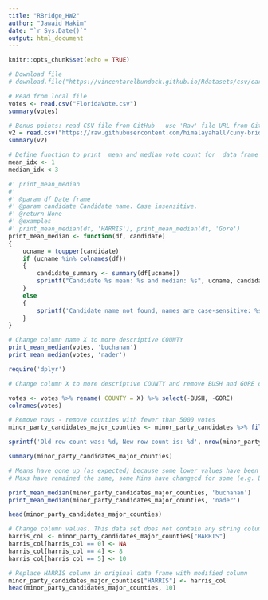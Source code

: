 ```yaml
---
title: "RBridge_HW2"
author: "Jawaid Hakim"
date: "`r Sys.Date()`"
output: html_document
---
```


```r
knitr::opts_chunk$set(echo = TRUE)
```

```r
# Download file
# download.file("https://vincentarelbundock.github.io/Rdatasets/csv/carData/Florida.csv", destfile = 'FloridaVote.csv')

# Read from local file
votes <- read.csv("FloridaVote.csv")
summary(votes)
```


```r
# Bonus points: read CSV file from GitHub - use 'Raw' file URL from GitHub
v2 = read.csv("https://raw.githubusercontent.com/himalayahall/cuny-bridge-r/main/FloridaVote.csv")
summary(v2)
```


```r
# Define function to print  mean and median vote count for  data frame + candidate
mean_idx <- 1
median_idx <-3

#' print_mean_median
#' 
#' @param df Date frame
#' @param candidate Candidate name. Case insensitive.
#' @return None
#' @examples
#' print_mean_median(df, 'HARRIS'), print_mean_median(df, 'Gore')
print_mean_median <- function(df, candidate)
{
    ucname = toupper(candidate)
    if (ucname %in% colnames(df))
    {
        candidate_summary <- summary(df[ucname])
        sprintf("Candidate %s mean: %s and median: %s", ucname, candidate_summary[mean_idx], candidate_summary[median_idx])
    }
    else 
    {
        sprintf('Candidate name not found, names are case-sensitive: %s', candidate)
    }
}

```

```r
# Change column name X to more descriptive COUNTY
print_mean_median(votes, 'buchanan')
print_mean_median(votes, 'nader')
```

```r
require('dplyr')
```

```r
# Change column X to more descriptive COUNTY and remove BUSH and GORE columns. Use pipes to chain operations
```


```r
votes <- votes %>% rename( COUNTY = X) %>% select(-BUSH, -GORE)
colnames(votes)
```

```r
# Remove rows - remove counties with fewer than 5000 votes
minor_party_candidates_major_counties <- minor_party_candidates %>% filter(Total >= 5000)

sprintf('Old row count was: %d, New row count is: %d', nrow(minor_party_candidates), nrow(minor_party_candidates_major_counties))

summary(minor_party_candidates_major_counties)

# Means have gone up (as expected) because some lower values have been eliminated
# Maxs have remained the same, some Mins have changecd for some (e.g. Buchanan Min went from 9.0 -> 22.0)
```

```r
print_mean_median(minor_party_candidates_major_counties, 'buchanan')
print_mean_median(minor_party_candidates_major_counties, 'nader')
```
```r
head(minor_party_candidates_major_counties)
```

```r
# Change column values. This data set does not contain any string columns. Instead, replace 0 vote counts in HARRIS column (1) replace 0 values with NA, (2) replace 4's with 8, (3) replace 5's with 10
harris_col <- minor_party_candidates_major_counties["HARRIS"]
harris_col[harris_col == 0] <- NA
harris_col[harris_col == 4] <- 8
harris_col[harris_col == 5] <- 10

# Replace HARRIS column in original data frame with modified column
minor_party_candidates_major_counties["HARRIS"] <- harris_col
head(minor_party_candidates_major_counties, 10)
```


